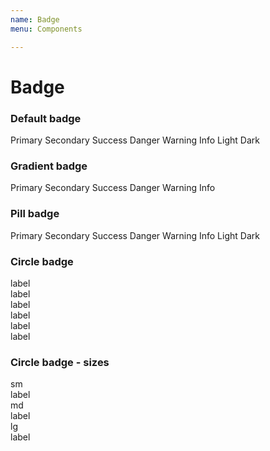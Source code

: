 ```yaml
---
name: Badge
menu: Components

---
```


# Badge

### Default badge

<Playground>
<span class="badge badge-primary">Primary</span>
<span class="badge badge-secondary">Secondary</span>
<span class="badge badge-success">Success</span>
<span class="badge badge-danger">Danger</span>
<span class="badge badge-warning">Warning</span>
<span class="badge badge-info">Info</span>
<span class="badge badge-light">Light</span>
<span class="badge badge-dark">Dark</span>
</Playground>

### Gradient badge

<Playground>
<span class="badge badge-pill badge-gradient-primary">Primary</span>
<span class="badge badge-pill badge-gradient-secondary">Secondary</span>
<span class="badge badge-pill badge-gradient-success">Success</span>
<span class="badge badge-pill badge-gradient-danger">Danger</span>
<span class="badge badge-pill badge-gradient-warning">Warning</span>
<span class="badge badge-pill badge-gradient-info">Info</span>
</Playground>

### Pill badge

<Playground>
<span class="badge badge-pill badge-primary">Primary</span>
<span class="badge badge-pill badge-secondary">Secondary</span>
<span class="badge badge-pill badge-success">Success</span>
<span class="badge badge-pill badge-danger">Danger</span>
<span class="badge badge-pill badge-warning">Warning</span>
<span class="badge badge-pill badge-info">Info</span>
<span class="badge badge-pill badge-light">Light</span>
<span class="badge badge-pill badge-dark">Dark</span>
</Playground>

### Circle badge

<Playground>
<div class="badge-circle-wrapper">
  <span class="badge-circle badge-success"></span>
  <span class="badge-label">label</span>
</div>
<div class="badge-circle-wrapper">
  <span class="badge-circle badge-danger"></span>
  <span class="badge-label">label</span>
</div>
<div class="badge-circle-wrapper">
  <span class="badge-circle badge-warning"></span>
  <span class="badge-label">label</span>
</div>
<div class="badge-circle-wrapper">
  <span class="badge-circle badge-primary"></span>
  <span class="badge-label">label</span>
</div>
<div class="badge-circle-wrapper">
  <span class="badge-circle badge-secondary"></span>
  <span class="badge-label">label</span>
</div>
<div class="badge-circle-wrapper">
  <span class="badge-circle badge-light"></span>
  <span class="badge-label">label</span>
</div>
</Playground>

### Circle badge - sizes
<Playground>
<div class="d-flex align-items-center">

  <div class="pr-4">
  sm
  <div class="badge-circle-wrapper">
    <span class="badge-circle badge-circle-sm badge-success"></span>
    <span class="badge-label">label</span>
  </div>
  </div>

<div class="pr-4">
  md
  <div class="badge-circle-wrapper">
    <span class="badge-circle badge-circle-md badge-success"></span>
    <span class="badge-label">label</span>
  </div>
</div>

  <div class="pr-4">
    lg
    <div class="badge-circle-wrapper">
      <span class="badge-circle badge-circle-lg badge-success"></span>
      <span class="badge-label">label</span>
    </div>
  </div>

</div>
</Playground>
